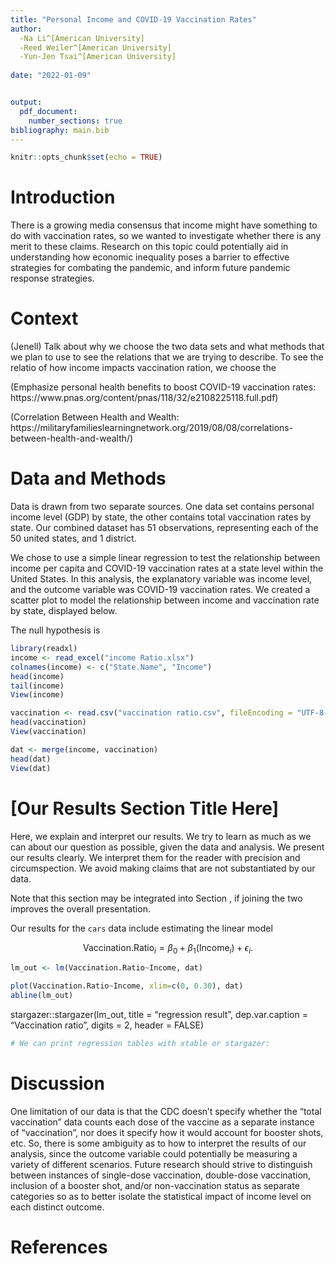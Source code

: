 ```yaml
---
title: "Personal Income and COVID-19 Vaccination Rates"
author: 
  -Na Li^[American University]
  -Reed Weiler^[American University]
  -Yun-Jen Tsai^[American University]
  
date: "2022-01-09"


output: 
  pdf_document:
    number_sections: true
bibliography: main.bib
---
```


```r
knitr::opts_chunk$set(echo = TRUE)
```




# Introduction

There is a growing media consensus that income might have something to do with vaccination rates, so we wanted to investigate whether there is any merit to these claims. Research on this topic could potentially aid in understanding how economic inequality poses a barrier to effective strategies for combating the pandemic, and inform future pandemic response strategies. 


# Context


(Jenell) Talk about why we choose the two data sets and what methods that we plan to use to see the relations that we are trying to describe. 
To see the relatio of how income impacts vaccination ration, we choose the 

(Emphasize personal health benefits to boost COVID-19 vaccination rates: https://www.pnas.org/content/pnas/118/32/e2108225118.full.pdf)


(Correlation Between Health and Wealth: https://militaryfamilieslearningnetwork.org/2019/08/08/correlations-between-health-and-wealth/)

# Data and Methods
\label{section:data}

Data is drawn from two separate sources. One data set contains personal income level (GDP) by state, the other contains total vaccination rates by state. Our combined dataset has 51 observations, representing each of the 50 united states, and 1 district. 

We chose to use a simple linear regression to test the relationship between income per capita and COVID-19 vaccination rates at a state level within the United States. In this analysis, the explanatory variable was income level, and the outcome variable was COVID-19 vaccination rates. We created a scatter plot to model the relationship between income and vaccination rate by state, displayed below.

The null hypothesis is  
```r
library(readxl)
income <- read_excel("income Ratio.xlsx")
colnames(income) <- c("State.Name", "Income")
head(income)
tail(income)
View(income)
```
```r
vaccination <- read.csv("vaccination ratio.csv", fileEncoding = "UTF-8-BOM")
head(vaccination)
View(vaccination)
```
```r
dat <- merge(income, vaccination)
head(dat)
View(dat)
```

# [Our Results Section Title Here]

Here, we explain and interpret our results. We try to learn as much as we can about our question as possible, given the data and analysis. We present our results clearly. We interpret them for the reader with precision and circumspection. We avoid making claims that are not substantiated by our data.

Note that this section may be integrated into Section \ref{section:data}, if joining the two improves the overall presentation.

Our results for the `cars` data include estimating the linear model 

$$\text{Vaccination.Ratio}_i = \beta_0 + \beta_1 (\text{Income}_i) + \epsilon_i.$$

```r
lm_out <- lm(Vaccination.Ratio~Income, dat)
```

```r
plot(Vaccination.Ratio~Income, xlim=c(0, 0.30), dat)
abline(lm_out)
```

stargazer::stargazer(lm_out, 
                     title = "regression result",
                     dep.var.caption = "Vaccination ratio",
                     digits = 2,
                     header = FALSE)

```r
# We can print regression tables with xtable or stargazer:

```



# Discussion

One limitation of our data is that the CDC doesn’t specify whether the “total vaccination” data counts each dose of the vaccine as a separate instance of “vaccination”, nor does it specify how it would account for booster shots, etc. So, there is some ambiguity as to how to interpret the results of our analysis, since the outcome variable could potentially be measuring a variety of different scenarios. Future research should strive to distinguish between instances of single-dose vaccination, double-dose vaccination, inclusion of a booster shot, and/or non-vaccination status as separate categories so as to better isolate the statistical impact of income level on each distinct outcome. 

# References 




